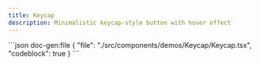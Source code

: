 ```yaml
---
title: Keycap
description: Minimalistic keycap-style button with hover effect
---
```


<ComponentPreview name='keycap'>
```json doc-gen:file
{
  "file": "./src/components/demos/Keycap/Keycap.tsx",
  "codeblock": true
}
```
</ComponentPreview>
